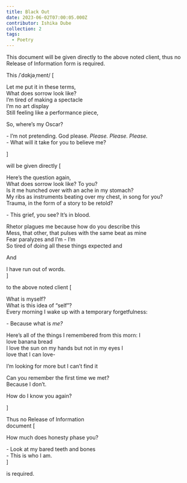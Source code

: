 ```yaml
---
title: Black Out
date: 2023-06-02T07:00:05.000Z
contributor: Ishika Dube
collection: 2
tags:
  - Poetry
---
```


This document will be given directly to the above noted client, thus no Release of Information form is required. 

This /ˈdɑkjəˌment/ \[ 

Let me put it in these terms,<br />
What does sorrow look like?<br />
I’m tired of making a spectacle<br />
I’m no art display<br />
Still feeling like a performance piece,<br />

So, where’s my Oscar? 

\- I’m not pretending. God please. *Please. Please. Please.*<br />
\- What will it take for you to believe me? 

]

will be given directly \[ 

Here’s the question again,<br />
What does sorrow look like? To you?<br />
Is it me hunched over with an ache in my stomach?<br />
My ribs as instruments beating over my chest, in song for you?<br />
Trauma, in the form of a story to be retold? 

\- This grief, you see? It’s in blood. 

Rhetor plagues me because how do you describe this<br />
Mess, that other, that pulses with the same beat as mine<br />
Fear paralyzes and I’m - I’m<br />
So tired of doing all these things expected and<br />

And 

I have run out of words.<br />
]

to the above noted client \[ 

What is myself?<br />
What is this idea of “self”?<br />
Every morning I wake up with a temporary forgetfulness:<br />

\- Because what is *me?* 

Here’s all of the things I remembered from this morn: I<br />
love banana bread<br />
I love the sun on my hands but not in my eyes I<br />
love that I can love-

I’m looking for more but I can’t find it

Can you remember the first time we met?<br />
Because I don’t. 

How do I know you again? 

]

Thus no Release of Information<br /> document \[ 

How much does honesty phase you? 

\- Look at my bared teeth and bones<br />
\- This is who I am.<br />
]

is required.
